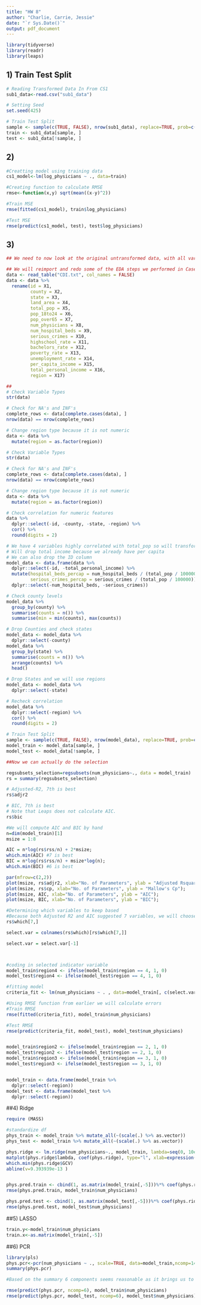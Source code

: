 ```yaml
---
title: "HW 8"
author: "Charlie, Carrie, Jessie"
date: "`r Sys.Date()`"
output: pdf_document
---
```


```r
library(tidyverse)
library(readr)
library(leaps)
```


## 1) Train Test Split
```r
# Reading Transformed Data In From CS1
sub1_data<-read.csv("sub1_data")

# Setting Seed
set.seed(425)

# Train Test Split
sample <- sample(c(TRUE, FALSE), nrow(sub1_data), replace=TRUE, prob=c(0.7, 0.3))
train <- sub1_data[sample, ]
test <- sub1_data[!sample, ]
```

## 2) 
```r
#Creatting model using training data
cs1_model<-lm(log_physicians ~ ., data=train)

#Creating function to calculate RMSE
rmse<-function(x,y) sqrt(mean((x-y)^2))

#Train MSE
rmse(fitted(cs1_model), train$log_physicians)

#Test MSE
rmse(predict(cs1_model, test), test$log_physicians)

```


## 3)

```r
## We need to now look at the original untransformed data, with all variables

## We will reimport and redo some of the EDA steps we performed in Case Study 1
data <- read_table("CDI.txt", col_names = FALSE)
data <- data %>%
  rename(id = X1,
         county = X2,
         state = X3,
         land_area = X4,
         total_pop = X5,
         pop_18to24 = X6,
         pop_over65 = X7,
         num_physicians = X8,
         num_hospital_beds = X9,
         serious_crimes = X10,
         highschool_rate = X11,
         bachelors_rate = X12,
         poverty_rate = X13,
         unemployment_rate = X14,
         per_capita_income = X15,
         total_personal_income = X16,
         region = X17)

##
# Check Variable Types
str(data)

# Check for NA's and INF's
complete_rows <- data[complete.cases(data), ]
nrow(data) == nrow(complete_rows)

# Change region type because it is not numeric
data <- data %>%
  mutate(region = as.factor(region))

# Check Variable Types
str(data)

# Check for NA's and INF's
complete_rows <- data[complete.cases(data), ]
nrow(data) == nrow(complete_rows)

# Change region type because it is not numeric
data <- data %>%
  mutate(region = as.factor(region))

# Check correlation for numeric features
data %>%
  dplyr::select(-id, -county, -state, -region) %>%
  cor() %>%
  round(digits = 2)

# We have 4 variables highly correlated with total_pop so will transform them to per 100,000 people for 2 (one is our target so we will leave that alone)
# Will drop total income because we already have per capita
# We can also drop the ID column
model_data <- data.frame(data %>%
  dplyr::select(-id, -total_personal_income) %>%
  mutate(hospital_beds_percap = num_hospital_beds / (total_pop / 100000),
         serious_crimes_percap = serious_crimes / (total_pop / 100000)) %>%
  dplyr::select(-num_hospital_beds, -serious_crimes))

# Check county levels
model_data %>%
  group_by(county) %>%
  summarise(counts = n()) %>%
  summarise(min = min(counts), max(counts))

# Drop Counties and check states
model_data <- model_data %>%
  dplyr::select(-county)
model_data %>%
  group_by(state) %>%
  summarise(counts = n()) %>%
  arrange(counts) %>%
  head()

# Drop States and we will use regions
model_data <- model_data %>%
  dplyr::select(-state)

# Recheck correlation
model_data %>%
  dplyr::select(-region) %>%
  cor() %>%
  round(digits = 2)

# Train Test Split
sample <- sample(c(TRUE, FALSE), nrow(model_data), replace=TRUE, prob=c(0.7, 0.3))
model_train <- model_data[sample, ]
model_test <- model_data[!sample, ]
```

```r
##Now we can actually do the selection

regsubsets_selection=regsubsets(num_physicians~., data = model_train)
rs = summary(regsubsets_selection)

# Adjusted-R2, 7th is best
rs$adjr2

# BIC, 7th is best
# Note that Leaps does not calculate AIC.
rs$bic

#We will compute AIC and BIC by hand
n=dim(model_train)[1]
msize = 1:8

AIC = n*log(rs$rss/n) + 2*msize;
which.min(AIC) #7 is best
BIC = n*log(rs$rss/n) + msize*log(n);
which.min(BIC) #6 is best

par(mfrow=c(2,2))
plot(msize, rs$adjr2, xlab="No. of Parameters", ylab = "Adjusted Rsquare");
plot(msize, rs$cp, xlab="No. of Parameters", ylab = "Mallow's Cp");
plot(msize, AIC, xlab="No. of Parameters", ylab = "AIC");
plot(msize, BIC, xlab="No. of Parameters", ylab = "BIC");

#Determining which variables to keep based
#Because both Adjusted R2 and AIC suggested 7 variables, we will choose 7 variables
rs$which[7,]

select.var = colnames(rs$which)[rs$which[7,]]

select.var = select.var[-1]



#coding in selected indicator variable
model_train$region4 <- ifelse(model_train$region == 4, 1, 0)
model_test$region4 <- ifelse(model_test$region == 4, 1, 0)

#fitting model
criteria_fit <- lm(num_physicians ~ . , data=model_train[, c(select.var, "num_physicians")])

#Using RMSE function from earlier we will calculate errors
#Train RMSE
rmse(fitted(criteria_fit), model_train$num_physicians)

#Test RMSE
rmse(predict(criteria_fit, model_test), model_test$num_physicians)



```
```r


model_train$region2 <- ifelse(model_train$region == 2, 1, 0)
model_test$region2 <- ifelse(model_test$region == 2, 1, 0)
model_train$region3 <- ifelse(model_train$region == 3, 1, 0)
model_test$region3 <- ifelse(model_test$region == 3, 1, 0)


model_train <- data.frame(model_train %>%
  dplyr::select(-region))
model_test <- data.frame(model_test %>%
  dplyr::select(-region))

```

##4) Ridge

```r
require (MASS)

#standardize df
phys_train <- model_train %>% mutate_all(~(scale(.) %>% as.vector))
phys_test <- model_train %>% mutate_all(~(scale(.) %>% as.vector))

phys.ridge <- lm.ridge(num_physicians~., model_train, lambda=seq(0, 10e-13, len=100))
matplot(phys.ridge$lambda, coef(phys.ridge), type="l", xlab=expression(lambda), ylab=expression(hat(beta)), col=1)
which.min(phys.ridge$GCV)
abline(v=9.393939e-13 )


phys.pred.train <- cbind(1, as.matrix(model_train[,-5]))%*% coef(phys.ridge)[8,]
rmse(phys.pred.train, model_train$num_physicians)

phys.pred.test <- cbind(1, as.matrix(model_test[,-5]))%*% coef(phys.ridge)[8,]
rmse(phys.pred.test, model_test$num_physicians)
```


##5) LASSO

```r
train.y<-model_train$num_physicians
train.x<-as.matrix(model_train[,-5])
```


##6) PCR
```r
library(pls)
phys.pcr<-pcr(num_physicians ~ ., scale=TRUE, data=model_train,ncomp=14)
summary(phys.pcr) 

#Based on the summary 6 components seems reasonable as it brings us to over 85% of the variation explained and each additional component seems to add less to that percentage.

rmse(predict(phys.pcr, ncomp=6), model_train$num_physicians) 
rmse(predict(phys.pcr, model_test, ncomp=6), model_test$num_physicians)

```

